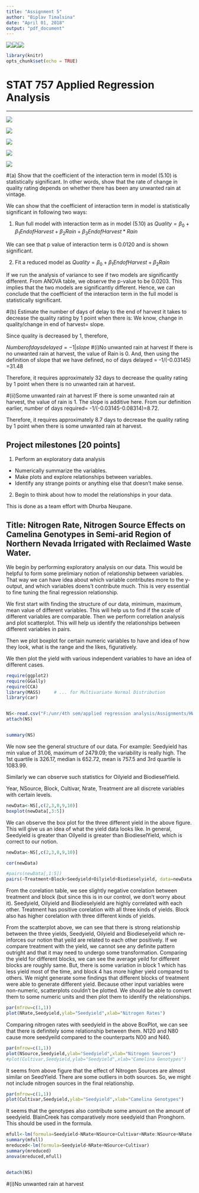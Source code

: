 ---
title: "Assignment 5"
author: "Biplav Timalsina"
date: "April 01, 2018"
output: "pdf_document"
---
  
  
  
  \vspace{40pt}


![](F:/unr/shift1.png)![](F:/unr/shift1.png)![](F:/unr/logo1.png)


```{r setup, include=FALSE}
library(knitr)
opts_chunk$set(echo = TRUE)

```


\vspace{175pt}



# \hspace{90pt} STAT 757 Applied Regression Analysis

---
  
  \vspace{132pt}
\vspace{10pt}
\vspace{10pt}

\vspace{10pt}
\vspace{10pt}
\vspace{5pt}




![](F:/unr/c18.png)

![](F:/unr/c19.png)

![](F:/unr/c20.png)


![](F:/unr/c21.png)

![](F:/unr/c22.png)





#(a) Show that the coefficient of the interaction term in model (5.10) is statistically significant. In other words, show that the rate of change in quality rating depends on whether there has been any unwanted rain at vintage.

We can show that the coefficient of interaction term in model is statistically significant in following two ways:

1) Run full model with interaction term as in model (5.10) as
$Quality = {\beta_0}+{\beta_1}End of Harvest + {\beta_2}Rain +{\beta_3} End of Harvest * Rain$ 

We can see that p value of interaction term is 0.0120 and is shown significant.

2) Fit a reduced model as 
$Quality = {\beta_0}+{\beta_1}End of Harvest + {\beta_2}Rain$

If we run the analysis of variance to see if two models are significantly different. From ANOVA table, we observe the p-value to be 0.0203. This implies that the two models are significantly different. Hence, we can conclude that the coefficient of the interaction term in the full model is statistically significant. 

#(b) Estimate the number of days of delay to the end of harvest it takes to decrease the quality rating by 1 point when there is:
We know, change in quality/change in end of harvest= slope. 

Since quality is decreased  by 1, therefore,

$Numberofdays delayed = -1|slope$
#(i)No unwanted rain at harvest
If there is no unwanted rain at harvest, the value of Rain is 0. 
And, then using the definition of slope that we have defined, no of days delayed = -1/(-0.03145) =31.48

Therefore, it requires approximately 32 days to decrease the quality rating by 1 point when there is no unwanted rain at harvest.

#(ii)Some unwanted rain at harvest 
IF there is some unwanted rain at harvest, the value of rain is 1. The slope is additive here.
From our definition earlier,  number of days required= -1/(-0.03145-0.08314)=8.72.

Therefore, it requires approximately 8.7 days to decrease the quality rating by 1 point when there is some unwanted rain at harvest.

## Project milestones [20 points]

1. Perform an exploratory data analysis
 * Numerically summarize the variables.
 * Make plots and explore relationships between variables.
 * Identify any strange points or anything else that doesn't make sense.
2. Begin to think about how to model the relationships in your data.



This is done as a team effort with Dhurba Neupane. 

## Title: Nitrogen Rate, Nitrogen Source Effects on Camelina Genotypes in Semi-arid Region of Northern Nevada Irrigated with Reclaimed Waste Water.

\vspace{10pt}


We begin by performing exploratory analysis on our data. This would be helpful to form some prelimiary notion of relationship between variables. That way we can have idea about which variable contributes more to the y-output, and which variables doens't contribute much. This is very essential to fine tuning the final regression relationship.

We first start with finding the structure of our data, minimum, maximum, mean value of different variables. This will help us to find if the scale of different variables are comparable.
Then we perform correlation analysis and plot scatterplot. This will help us identify the relationships between different variables in pairs.

Then we plot boxplot for certain numeric variables to have and idea of how they look, what is the range and the likes, figuratively.

We then plot the yield with various independent variables to have an idea of different cases.

\vspace{10pt}
\vspace{10pt}

```{r echo=FALSE}
require(ggplot2)
require(GGally)
require(CCA)
library(MASS)     # ... for Multivariate Normal Distribution
library(car)   


NS<-read.csv("F:/unr/4th sem/applied regression analysis/Assignments/HW5/Nstudy.csv",header = TRUE)
attach(NS)


summary(NS)

```

\vspace{10pt}
\vspace{10pt}

We now see the general structure of our data. For example: Seedyield has min value of 31.06, maximum of 2479.09; the variability is really high. The 1st quartile is 326.17, median is 652.72, mean is 757.5 and 3rd quartile is 1083.99.

Similarly we can observe such statistics for Oilyield and BiodieselYield.

Year, NSource, Block, Cultivar, Nrate, Treatment are all discrete variables with certain levels.

\vspace{10pt}
\vspace{10pt}


```{r}
newData<-NS[,c(2,3,8,9,10)]
boxplot(newData[,3:5])

```

We can observe the box plot for the three different yield in the above figure. This will give us an idea of what the yield data looks like.
In general, Seedyield is greater than Oilyeild is greater than BiodieselYield, which is correct to our notion.

\vspace{10pt}
\vspace{10pt}



```{r}
newData<-NS[,c(2,3,8,9,10)]

cor(newData)

#pairs(newData[,1:5])
pairs(~Treatment+Block+Seedyield+Oilyield+Biodieselyield, data=newData,main="Simple Scatterplot Matrix")

```

From the corelation table, we see slightly negative corelation between treatment and block (but since this is in our control, we don't worry about it). Seedyield, Oilyield and Biodieselyield are highly correlated with each other.  Treatment has positive corelation with all three kinds of yields.  Block also has higher corelation with three different kinds of yields.

\vspace{10pt}
\vspace{10pt}


From the scatterplot above,
we can see that there is strong relationship between the three yields, Seedyield, Oilyield and Biodieselyeild which re-inforces our notion that yeild are related to each other positively. 
If we compare treatment with the yield, we cannot see any definite pattern outright and that it may need to undergo some transformation.
Comparing the yield for different blocks, we can see the average yeild for different blocks are roughly same. But, there is some variation in block 1 which has less yield most of the time, and block 4 has more higher yield compared to others. We might generate some findings that different blocks of treatment were able to generate different yield.
Because other input variables were non-numeric, scatterplots couldn't be plotted. We should be able to convert them to some numeric units and then plot them to identify the relationships.

\vspace{10pt}
\vspace{10pt}

```{r}


par(mfrow=c(1,1))
plot(NRate,Seedyield,ylab="Seedyield",xlab="Nitrogen Rates")

```
Comparing nitrogen rates with seedyield in the above BoxPlot, we can see that there is definitely some relationship between them. N120 and N80 cause more seedyeild compared to the counterparts N00 and N40.

\vspace{10pt}
\vspace{10pt}

```{r}


par(mfrow=c(1,1))
plot(NSource,Seedyield,ylab="Seedyield",xlab="Nitrogen Sources")
#plot(Cultivar,Seedyield,ylab="Seedyield",xlab="Camelina Genotypes")
```
It seems from above figure that the effect of Nitrogen Sources are almost similar on SeedYield.  There are some outliers in both sources. So, we might not include nitrogen sources in the final relationship.

\vspace{10pt}
\vspace{10pt}

```{r}


par(mfrow=c(1,1))
plot(Cultivar,Seedyield,ylab="Seedyield",xlab="Camelina Genotypes")
```
 
 It seems that the genotypes also contribute some amount on the amount of seedyield. BlainCreek has comparatively more seedyield than Pronghorn. This should be used in the formula.

\vspace{10pt}
\vspace{10pt}



```{r}
mfull<-lm(formula=Seedyield~NRate+NSource+Cultivar+NRate:NSource+NRate:Cultivar+NSource:Cultivar+NRate:NSource:Cultivar)
summary(mfull)
mreduced<-lm(formula=Seedyield~NRate+NSource+Cultivar)
summary(mreduced)
anova(mreduced,mfull)


detach(NS)
```





#(i)No unwanted rain at harvest




